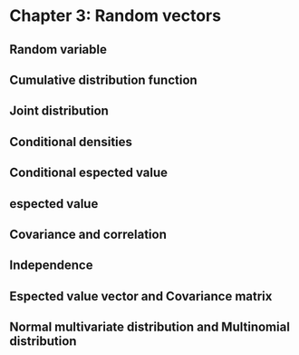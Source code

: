 # Chapter 3: Random vectors

## Random variable

## Cumulative distribution function

## Joint distribution

## Conditional densities

## Conditional espected value

## espected value

## Covariance and correlation

## Independence

## Espected value vector and Covariance matrix

## Normal multivariate distribution and Multinomial distribution